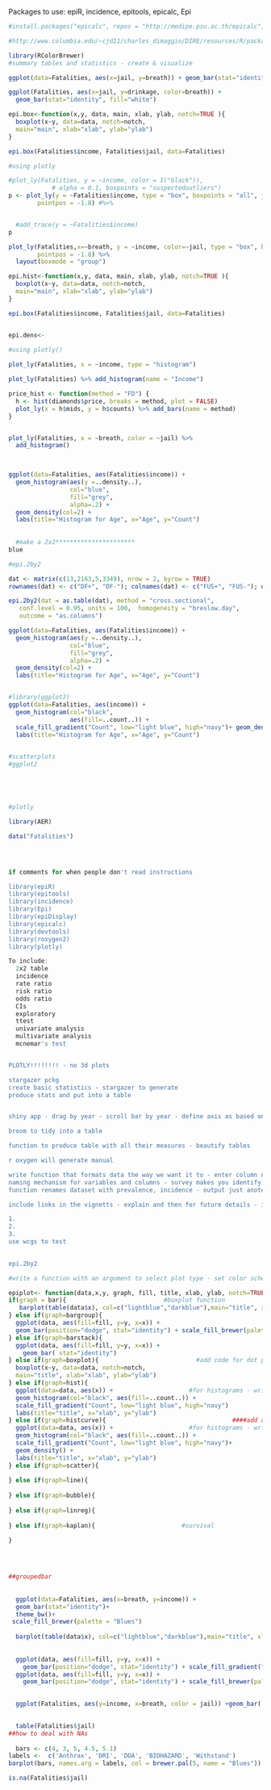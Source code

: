 Packages to use: 	epiR, incidence, epitools, epicalc, Epi
 
```r
#install.packages("epicalc", repos = "http://medipe.psu.ac.th/epicalc")

#http://www.columbia.edu/~cjd11/charles_dimaggio/DIRE/resources/R/packages.pdf

library(RColorBrewer)
#summary tables and statistics - create & visualize
```

```r

ggplot(data=Fatalities, aes(x=jail, y=breath)) + geom_bar(stat="identity", color="blue", fill="white")

ggplot(Fatalities, aes(x=jail, y=drinkage, color=breath)) +
  geom_bar(stat="identity", fill="white")
```


```r
epi.box<-function(x,y, data, main, xlab, ylab, notch=TRUE ){
  boxplot(x~y, data=data, notch=notch,
  main="main", xlab="xlab", ylab="ylab")
} 

epi.box(Fatalities$income, Fatalities$jail, data=Fatalities)
```

```r
#using plotly

#plot_ly(Fatalities, y = ~income, color = I("black")), 
            # alpha = 0.1, boxpoints = "suspectedoutliers")
p <- plot_ly(y = ~Fatalities$income, type = "box", boxpoints = "all", jitter = 0.3,
        pointpos = -1.8) #%>%


  #add_trace(y = ~Fatalities$income)
p

plot_ly(Fatalities,x=~breath, y = ~income, color=~jail, type = "box", boxpoints = "all", jitter = 0.3,
        pointpos = -1.8) %>%
  layout(boxmode = "group")
```

```r
epi.hist<-function(x,y, data, main, xlab, ylab, notch=TRUE ){
  boxplot(x~y, data=data, notch=notch,
  main="main", xlab="xlab", ylab="ylab")
} 

epi.box(Fatalities$income, Fatalities$jail, data=Fatalities)


epi.dens<-
```

```r
  
#using plotly()
 
plot_ly(Fatalities, x = ~income, type = "histogram") 

plot_ly(Fatalities) %>% add_histogram(name = "Income")

price_hist <- function(method = "FD") {
  h <- hist(diamonds$price, breaks = method, plot = FALSE)
  plot_ly(x = h$mids, y = h$counts) %>% add_bars(name = method)
}


plot_ly(Fatalities, x = ~breath, color = ~jail) %>%
  add_histogram()

  
```

```r
ggplot(data=Fatalities, aes(Fatalities$income)) + 
  geom_histogram(aes(y =..density..), 
                 col="blue", 
                 fill="grey", 
                 alpha=.2) + 
  geom_density(col=2) + 
  labs(title="Histogram for Age", x="Age", y="Count")
  
  
  #make a 2x2**********************
blue
```

```r

#epi.2by2

dat <- matrix(c(13,2163,5,3349), nrow = 2, byrow = TRUE)
rownames(dat) <- c("DF+", "DF-"); colnames(dat) <- c("FUS+", "FUS-"); dat

epi.2by2(dat = as.table(dat), method = "cross.sectional", 
   conf.level = 0.95, units = 100,  homogeneity = "breslow.day", 
   outcome = "as.columns")

```


```r

ggplot(data=Fatalities, aes(Fatalities$income)) + 
  geom_histogram(aes(y =..density..), 
                 col="blue", 
                 fill="grey", 
                 alpha=.2) + 
  geom_density(col=2) + 
  labs(title="Histogram for Age", x="Age", y="Count")


#library(ggplot2)
ggplot(data=Fatalities, aes(income)) + 
  geom_histogram(col="black",
                 aes(fill=..count..)) +
  scale_fill_gradient("Count", low="light blue", high="navy")+ geom_density() + 
  labs(title="Histogram for Age", x="Age", y="Count")
  

```


```r
#scatterplots
#ggplot2





#plotly

```

```r
library(AER)

data("Fatalities")




if comments for when people don't read instructions

library(epiR)
library(epitools)
library(incidence)
library(Epi)
library(epiDisplay)
library(epicalc)
library(devtools)
library(roxygen2)
library(plotly)
```
  
```r
To include:
  2x2 table
  incidence
  rate ratio
  risk ratio
  odds ratio
  CIs
  exploratory
  ttest
  univariate analysis
  multivariate analysis
  mcnemar's test


PLOTLY!!!!!!!! - no 3d plots

stargazer pckg
create basic statistics - stargazer to generate
produce stats and put into a table 


shiny app - drag by year - scroll bar by year - define axis as based on the data

broom to tidy into a table

function to produce table with all their measures - beautify tables

r oxygen will generate manual 

write function that formats data the way we want it to - enter column names
naming mechanism for variables and columns - survey makes you identify
function renames dataset with prevalence, incidence - output just anoter dataset

include links in the vignetts - explain and then for future details - insert links

1.
2.
3.
use wcgs to test
  

epi.2by2

```


```r

#write a function with an argument to select plot type - set color scheme to match the maps

epiplot<- function(data,x,y, graph, fill, title, xlab, ylab, notch=TRUE){
if(graph = bar){                           #boxplot function
   barplot(table(data$x), col=c("lightblue","darkblue"),main="title", xlab="xlab", ylab = "ylab")
} else if(graph=bargroup){
  ggplot(data, aes(fill=fill, y=y, x=x)) +
  geom_bar(position="dodge", stat="identity") + scale_fill_brewer(palette = "Paired")+theme_bw()+facet_wrap(~jail)
} else if(graph=barstack){
  ggplot(data, aes(fill=fill, y=y, x=x)) +
    geom_bar( stat="identity")
} else if(graph=boxplot){                           #add code for dot plots
  boxplot(x~y, data=data, notch=notch,
  main="title", xlab="xlab", ylab="ylab")
} else if(graph=hist){
  ggplot(data=data, aes(x)) +                     #for histograms - write function
  geom_histogram(col="black", aes(fill=..count..)) +
  scale_fill_gradient("Count", low="light blue", high="navy")
  labs(title="title", x="xlab", y="ylab")
} else if(graph=histcurve){                                   ####add an argument for adding a curve to histogram/scatter
  ggplot(data=data, aes(x)) +                     #for histograms - write function
  geom_histogram(col="black", aes(fill=..count..)) +
  scale_fill_gradient("Count", low="light blue", high="navy")+ 
  geom_density() + 
  labs(title="title", x="xlab", y="ylab")
} else if(graph=scatter){
  
} else if(graph=line){
  
} else if(graph=bubble){
  
} else if(graph=linreg){
  
} else if(graph=kaplan){                        #survival
  
}



  
##groupedbar
  
  
  ggplot(data=Fatalities, aes(x=breath, y=income)) +
  geom_bar(stat="identity")+
  theme_bw()+ 
 scale_fill_brewer(palette = "Blues")
  
  barplot(table(data$x), col=c("lightblue","darkblue"),main="title", xlab="xlab", ylab = "ylab")
  
  
  ggplot(data, aes(fill=fill, y=y, x=x)) +
    geom_bar(position="dodge", stat="identity") + scale_fill_gradient("Count", low="light blue", high="navy")
  ggplot(data, aes(fill=fill, y=y, x=x)) +
    geom_bar(position="dodge", stat="identity") + scale_fill_brewer(palette = "Blues")+theme_bw()

  
  ggplot(Fatalities, aes(y=income, x=breath, color = jail)) +geom_bar( stat="identity")+ scale_fill_brewer(palette = "Blues")+theme_bw()+ facet_wrap(~breath)

  
  table(Fatalities$jail)
##how to deal with NAs
  
  bars <- c(4, 3, 5, 4.5, 5.1)
labels <-  c('Anthrax', 'DRI', 'DOA', 'BIOHAZARD', 'Withstand')
barplot(bars, names.arg = labels, col = brewer.pal(5, name = "Blues"))

is.na(Fatalities$jail)
````

```r





```


